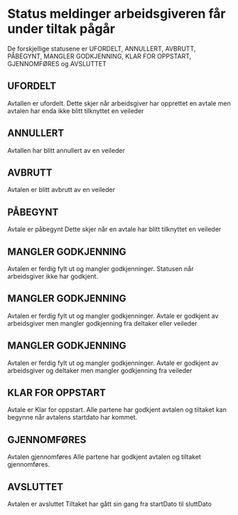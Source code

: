 

<Meta title="Avtale Status Meldinger/Arbeidsgiver" />

# Status meldinger arbeidsgiveren får under tiltak pågår

De forskjellige statusene er UFORDELT, ANNULLERT, AVBRUTT, PÅBEGYNT, MANGLER GODKJENNING, KLAR FOR OPPSTART, GJENNOMFØRES og AVSLUTTET

## UFORDELT

Avtallen er ufordelt.
Dette skjer når arbeidsgiver har opprettet en avtale men avtalen har enda ikke blitt tilknyttet en veileder

<Story of={ArbeidsgiverAvtaleStatuser.ErUfordelt} />

## ANNULLERT

Avtallen har blitt annullert av en veileder

<Story of={ArbeidsgiverAvtaleStatuser.Annullert} />

## AVBRUTT

Avtalen er blitt avbrutt av en veileder

<Story of={ArbeidsgiverAvtaleStatuser.Avbrutt} />

## PÅBEGYNT

Avtale er påbegynt
Dette skjer når en avtale har blitt tilknyttet en veileder

<Story of={ArbeidsgiverAvtaleStatuser.Påbegynt} />

## MANGLER GODKJENNING

Avtalen er ferdig fylt ut og mangler godkjenninger.
Statusen når arbeidsgiver ikke har godkjent.

<Story of={ArbeidsgiverAvtaleStatuser.ManglerGodkjenningArbeidsgiverHarIkkeGodkjent} />

## MANGLER GODKJENNING

Avtalen er ferdig fylt ut og mangler godkjenninger.
Avtale er godkjent av arbeidsgiver men mangler godkjenning fra deltaker eller veileder

<Story of={ArbeidsgiverAvtaleStatuser.ManglerGodkjenningArbeidsgiverHarGodkjentMenIkkeDeltakerOgNAV} />

## MANGLER GODKJENNING

Avtalen er ferdig fylt ut og mangler godkjenninger.
Avtale er godkjent av arbeidsgiver og deltaker men mangler godkjenning fra veileder

<Story of={ArbeidsgiverAvtaleStatuser.ManglerGodkjenningFraVeilederArbeidsgiverOgDeltakerHarGodkjent} />

## KLAR FOR OPPSTART

Avtale er Klar for oppstart.
Alle partene har godkjent avtalen og tiltaket kan begynne når avtalens startdato har kommet.

<Story of={ArbeidsgiverAvtaleStatuser.KlarForOppstart} />

## GJENNOMFØRES

Avtalen gjennomføres
Alle partene har godkjent avtalen og tiltaket gjennomføres.

<Story of={ArbeidsgiverAvtaleStatuser.Gjennomføres} />

## AVSLUTTET

Avtalen er avsluttet
Tiltaket har gått sin gang fra startDato til sluttDato

<Story of={ArbeidsgiverAvtaleStatuser.Avsluttet} />
